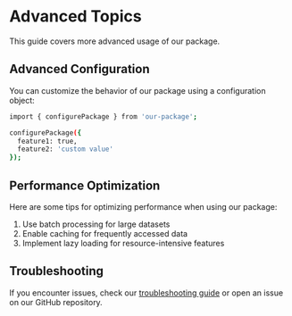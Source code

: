 # Advanced Topics

This guide covers more advanced usage of our package.

## Advanced Configuration

You can customize the behavior of our package using a configuration object:

```bash
import { configurePackage } from 'our-package';

configurePackage({
  feature1: true,
  feature2: 'custom value'
});
```

## Performance Optimization

Here are some tips for optimizing performance when using our package:

1. Use batch processing for large datasets
2. Enable caching for frequently accessed data
3. Implement lazy loading for resource-intensive features

## Troubleshooting

If you encounter issues, check our [troubleshooting guide](link-to-troubleshooting) or open an issue on our GitHub repository.


